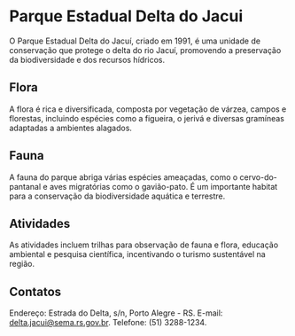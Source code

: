 # Parque Estadual Delta do Jacui

O Parque Estadual Delta do Jacuí, criado em 1991, é uma unidade de conservação que protege o delta do rio Jacuí, promovendo a preservação da biodiversidade e dos recursos hídricos.

## Flora

A flora é rica e diversificada, composta por vegetação de várzea, campos e florestas, incluindo espécies como a figueira, o jerivá e diversas gramíneas adaptadas a ambientes alagados.

## Fauna

A fauna do parque abriga várias espécies ameaçadas, como o cervo-do-pantanal e aves migratórias como o gavião-pato. É um importante habitat para a conservação da biodiversidade aquática e terrestre.

## Atividades

As atividades incluem trilhas para observação de fauna e flora, educação ambiental e pesquisa científica, incentivando o turismo sustentável na região.

## Contatos

Endereço: Estrada do Delta, s/n, Porto Alegre - RS.
E-mail: delta.jacui@sema.rs.gov.br. Telefone: (51) 3288-1234.